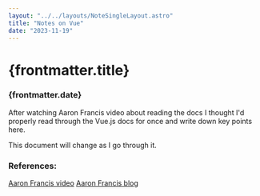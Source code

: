 ```yaml
---
layout: "../../layouts/NoteSingleLayout.astro"
title: "Notes on Vue"
date: "2023-11-19"
---
```

# {frontmatter.title}
### {frontmatter.date}

After watching Aaron Francis video about reading the
docs I thought I'd properly read through the Vue.js 
docs for once and write down key points here.

This document will change as I go through it.

### References:
[Aaron Francis video](https://youtu.be/hDJ5vXRPZCE)
[Aaron Francis blog](https://aaronfrancis.com/2023/read-the-docs-like-a-book)